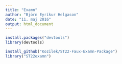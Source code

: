 ```yaml
---
title: "Examn"
author: "Björn Eyríkur Helgason"
date: "11. maj 2016"
output: html_document
---
```


```r
install.packages("devtools")
library(devtools)

install_github("Kozilek/ST22-Faux-Examn-Package")
library("ST22examn")
```


